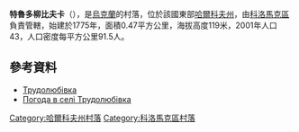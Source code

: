 {{coord|49|54|3|N|35|14|22|E|scale:100000_region:UA|display=title}}

'''特魯多柳比夫卡'''（{{lang-uk|Трудолюбівка}}），是[[烏克蘭|烏克蘭]]的村落，位於該國東部[[哈爾科夫州|哈爾科夫州]]，由[[科洛馬克區|科洛馬克區]]負責管轄，始建於1775年，面積0.47平方公里，海拔高度119米，2001年人口43，人口密度每平方公里91.5人。

==參考資料==
* [http://w1.c1.rada.gov.ua/pls/z7502/A005?rdat1=09.01.2009&rf7571=33368 Трудолюбівка]
* [http://weather.in.ua/ua/har'kovskaja/26575 Погода в селі Трудолюбівка] {{Wayback|url=http://weather.in.ua/ua/har%27kovskaja/26575 |date=20160323035722 }}

{{DEFAULTSORT:Трудолюбівка}}
[[Category:哈爾科夫州村落|Category:哈爾科夫州村落]]
[[Category:科洛馬克區村落|Category:科洛馬克區村落]]


{{Kharkiv-geo-stub}}